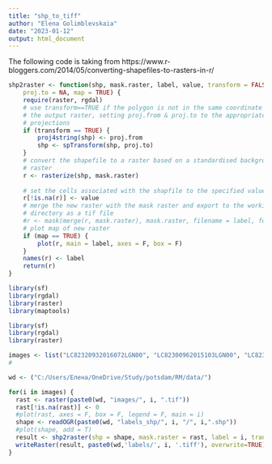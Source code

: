 ```yaml
---
title: "shp_to_tiff"
author: "Elena Golimblevskaia"
date: "2023-01-12"
output: html_document
---
```

The following code is taking from https://www.r-bloggers.com/2014/05/converting-shapefiles-to-rasters-in-r/

```r
shp2raster <- function(shp, mask.raster, label, value, transform = FALSE, proj.from = NA,
    proj.to = NA, map = TRUE) {
    require(raster, rgdal)
    # use transform==TRUE if the polygon is not in the same coordinate system as
    # the output raster, setting proj.from & proj.to to the appropriate
    # projections
    if (transform == TRUE) {
        proj4string(shp) <- proj.from
        shp <- spTransform(shp, proj.to)
    }
    # convert the shapefile to a raster based on a standardised background
    # raster
    r <- rasterize(shp, mask.raster)
    
    # set the cells associated with the shapfile to the specified value
    r[!is.na(r)] <- value
    # merge the new raster with the mask raster and export to the working
    # directory as a tif file
    #r <- mask(merge(r, mask.raster), mask.raster, filename = label, format = "GTiff", overwrite = T)
    # plot map of new raster
    if (map == TRUE) {
        plot(r, main = label, axes = F, box = F)
    }
    names(r) <- label
    return(r)
}
```

```r
library(sf)
library(rgdal)
library(raster)
library(maptools)
```


```r
library(sf)
library(rgdal)
library(raster)

images <- list("LC82320932016072LGN00", "LC82300962015103LGN00", "LC82330822016047LGN00", "LC82330832016047LGN00", "LC82330842016047LGN00", "LC82330852016047LGN00", "LC82310962014075LGN00", "LC82330872016079LGN00", "LC82300962013353LGN00", "LC82320932015021LGN00", "LC82320942015021LGN00", "LC82320952015021LGN00", "LC82310942016081LGN00", "LC82310952016081LGN00", "LC82310962016081LGN00", "LC82310962016113LGN00", "LC82320832016088LGN00", "LC82320872016088LGN00", "LC82320942016120LGN00", "LC82330882016031LGN00", "LC82310932016033LGNOO", "LC82310952016033LGN00", "LC82330852016095LGN00", "LC882310922016065LGN00", "LC82310932016065LGN00", "LC82310942016065LGN00", "LC82320892016008LGN00", "LC82320842016040LGN00", "LC82320882016040LGN00", "LC82320852016072LGN00", "LC82320862016072LGN00", "LC82320882016072LGN00", "LC82320902016072LGN00", "LC82320912016072LGN00", "LC82320922016072LGN00")
#

wd <- ("C:/Users/Елена/OneDrive/Study/potsdam/RM/data/")

for(i in images) {
  rast <- raster(paste0(wd, "images/", i, ".tif"))
  rast[!is.na(rast)] <- 0
  #plot(rast, axes = F, box = F, legend = F, main = i)
  shape <- readOGR(paste0(wd, "labels_shp/", i, "/", i,".shp"))
  #plot(shape, add = T)
  result <- shp2raster(shp = shape, mask.raster = rast, label = i, transform = FALSE, value = 1, map = FALSE)
  writeRaster(result, paste0(wd,'labels/', i, '.tiff'), overwrite=TRUE)
}
```



